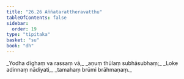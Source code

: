 ```yaml
---
title: "26.26 Aññatarattheravatthu"
tableOfContents: false
sidebar:
  order: 19
type: "tipitaka"
basket: "su"
book: "dh"
---
```



<DynamicBreadcrumb />

<Division number="409" book="dh">

<Paragraph number="437" type="verses" book="dh">
_Yodha dīghaṃ va rassaṃ vā,_  
_aṇuṃ thūlaṃ subhāsubhaṃ;_  
_Loke adinnaṃ nādiyati,_  
_tamahaṃ brūmi brāhmaṇaṃ._
</Paragraph>
</Division>
